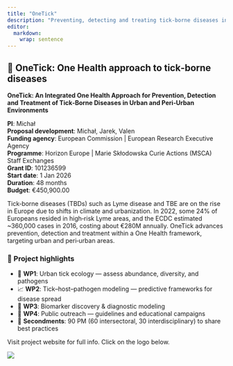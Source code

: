 ```yaml
---
title: "OneTick"
description: "Preventing, detecting and treating tick-borne diseases in urban environments."
editor: 
  markdown: 
    wrap: sentence
---
```


## 🧬 OneTick: One Health approach to tick‑borne diseases

**OneTick: An Integrated One Health Approach for Prevention, Detection and Treatment of Tick‑Borne Diseases in Urban and Peri‑Urban Environments**

**PI**: Michał  
**Proposal development**: Michał, Jarek, Valen  
**Funding agency**: European Commission | European Research Executive Agency  
**Programme**: Horizon Europe | Marie Skłodowska Curie Actions (MSCA) Staff Exchanges  
**Grant ID**: 101236599  
**Start date**: 1 Jan 2026  
**Duration**: 48 months  
**Budget**: €450,900.00  

Tick‑borne diseases (TBDs) such as Lyme disease and TBE are on the rise in Europe due to shifts in climate and urbanization. In 2022, some 24% of Europeans resided in high‑risk Lyme areas, and the ECDC estimated ~360,000 cases in 2016, costing about €280M annually. OneTick advances prevention, detection and treatment within a One Health framework, targeting urban and peri‑urban areas.

### 📌 Project highlights

- 🔬 **WP1**: Urban tick ecology — assess abundance, diversity, and pathogens  
- 📈 **WP2**: Tick–host–pathogen modeling — predictive frameworks for disease spread  
- 🧪 **WP3**: Biomarker discovery & diagnostic modeling  
- 📣 **WP4**: Public outreach — guidelines and educational campaigns  
- 👥 **Secondments**: 90 PM (60 intersectoral, 30 interdisciplinary) to share best practices  

Visit project website for full info. Click on the logo below.

[![](../fig/logo/OneTick_logo.png)](https://onetick.eu/)
